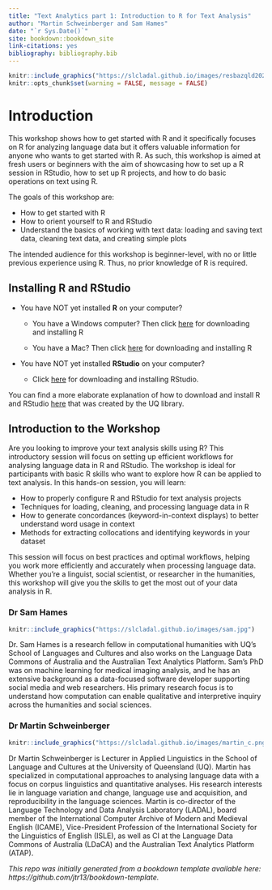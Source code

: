 ```yaml
--- 
title: "Text Analytics part 1: Introduction to R for Text Analysis"
author: "Martin Schweinberger and Sam Hames"
date: "`r Sys.Date()`"
site: bookdown::bookdown_site
link-citations: yes
bibliography: bibliography.bib
---
```




```r
knitr::include_graphics("https://slcladal.github.io/images/resbazqld2024.png")
knitr::opts_chunk$set(warning = FALSE, message = FALSE) 
```



# Introduction{-}

This workshop shows how to get started with R and it specifically focuses on R for analyzing language data but it offers valuable information for anyone who wants to get started with R. As such, this workshop is aimed at fresh users or beginners with the aim of showcasing how to set up a R session in RStudio, how to set up R projects, and how to do basic operations on text using R. 

The goals of this workshop are:

- How to get started with R 
- How to orient yourself to R and RStudio
- Understand the basics of working with text data: loading and saving text data, cleaning text data, and creating simple plots

The intended audience for this workshop is beginner-level, with no or little previous experience using R. Thus, no prior knowledge of R is required.

## Installing R and RStudio{-}

* You have NOT yet installed **R** on your computer? 

  + You have a Windows computer? Then click [here](https://cran.r-project.org/bin/windows/base/R-4.0.2-win.exe) for downloading and installing R

  + You have a Mac? Then click [here](https://cran.r-project.org/bin/macosx/R-4.0.2.pkg) for downloading and installing R

* You have NOT yet installed **RStudio** on your computer?

  + Click [here](https://rstudio.com/products/rstudio/download/#download) for downloading and installing RStudio.


You can find a more elaborate explanation of how to download and install R and RStudio [here](https://gitlab.com/stragu/DSH/blob/master/R/Installation.md) that was created by the UQ library.


## Introduction to the Workshop {-}


Are you looking to improve your text analysis skills using R? This introductory session will focus on setting up efficient workflows for analysing language data in R and RStudio. The workshop is ideal for participants with basic R skills who want to explore how R can be applied to text analysis. In this hands-on session, you will learn:

* How to properly configure R and RStudio for text analysis projects  
* Techniques for loading, cleaning, and processing language data in R  
* How to generate concordances (keyword-in-context displays) to better understand word usage in context  
* Methods for extracting collocations and identifying keywords in your dataset  

This session will focus on best practices and optimal workflows, helping you work more efficiently and accurately when processing language data. Whether you're a linguist, social scientist, or researcher in the humanities, this workshop will give you the skills to get the most out of your data analysis in R.

### Dr Sam Hames {-}

```r
knitr::include_graphics("https://slcladal.github.io/images/sam.jpg")
```

Dr. Sam Hames is a research fellow in computational humanities with UQ's School of Languages and Cultures and also works on the Language Data Commons of Australia and the Australian Text Analytics Platform. Sam's PhD was on machine learning for medical imaging analysis, and he has an extensive background as a data-focused software developer supporting social media and web researchers. His primary research focus is to understand how computation can enable qualitative and interpretive inquiry across the humanities and social sciences.

### Dr Martin Schweinberger {-}

```r
knitr::include_graphics("https://slcladal.github.io/images/martin_c.png")
```

Dr Martin Schweinberger is Lecturer in Applied Linguistics in the School of Language and Cultures at the University of Queensland (UQ). Martin has specialized in computational approaches to analysing language data with a focus on corpus linguistics and quantitative analyses. His research interests lie in language variation and change, language use and acquisition, and reproducibility in the language sciences. Martin is co-director of the Language Technology and Data Analysis Laboratory (LADAL), board member of the International Computer Archive of Modern and Medieval English (ICAME), Vice-President Profession of the International Society for the Linguistics of English (ISLE), as well as CI at the Language Data Commons of Australia (LDaCA) and the Australian Text Analytics Platform (ATAP).

*This repo was initially generated from a bookdown template available here: https://github.com/jtr13/bookdown-template.*


